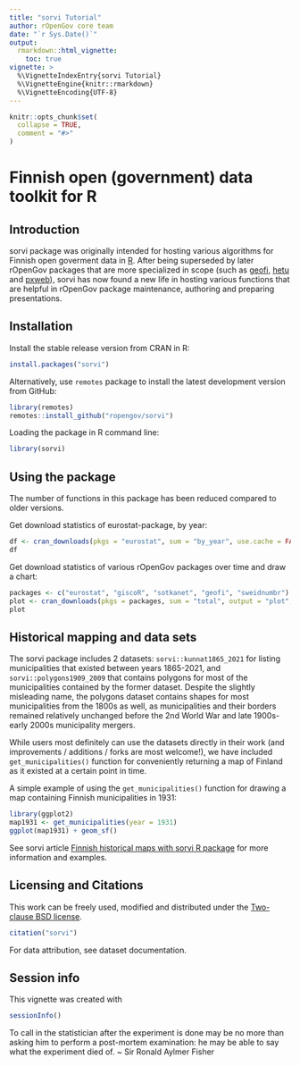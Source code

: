 ```yaml
---
title: "sorvi Tutorial"
author: rOpenGov core team
date: "`r Sys.Date()`"
output: 
  rmarkdown::html_vignette:
    toc: true
vignette: >
  %\VignetteIndexEntry{sorvi Tutorial}
  %\VignetteEngine{knitr::rmarkdown}
  %\VignetteEncoding{UTF-8}
---
```


```r
knitr::opts_chunk$set(
  collapse = TRUE,
  comment = "#>"
)
```

Finnish open (government) data toolkit for R
===========

## Introduction

sorvi package was originally intended for hosting various algorithms for Finnish open goverment data in [R](https://www.r-project.org). After being superseded by later rOpenGov packages that are more specialized in scope (such as [geofi](https://github.com/rOpenGov/geofi), [hetu](https://github.com/rOpenGov/hetu) and [pxweb](https://github.com/rOpenGov/pxweb)), sorvi has now found a new life in hosting various functions that are helpful in rOpenGov package maintenance, authoring and preparing presentations.

## Installation

Install the stable release version from CRAN in R:

```r
install.packages("sorvi")
```

Alternatively, use `remotes` package to install the latest development version from GitHub:

```r
library(remotes)
remotes::install_github("ropengov/sorvi")
```

Loading the package in R command line:

```r
library(sorvi)
```

## Using the package

The number of functions in this package has been reduced compared to older versions. 

Get download statistics of eurostat-package, by year:

```r
df <- cran_downloads(pkgs = "eurostat", sum = "by_year", use.cache = FALSE)
df
```

Get download statistics of various rOpenGov packages over time and draw a chart:

```r
packages <- c("eurostat", "giscoR", "sotkanet", "geofi", "sweidnumbr")
plot <- cran_downloads(pkgs = packages, sum = "total", output = "plot", use.cache = FALSE)
plot
```

## Historical mapping and data sets

The sorvi package includes 2 datasets: `sorvi::kunnat1865_2021` for listing municipalities that existed between years 1865-2021, and `sorvi::polygons1909_2009` that contains polygons for most of the municipalities contained by the former dataset. Despite the slightly misleading name, the polygons dataset contains shapes for most municipalities from the 1800s as well, as municipalities and their borders remained relatively unchanged before the 2nd World War and late 1900s-early 2000s municipality mergers. 

While users most definitely can use the datasets directly in their work (and improvements / additions / forks are most welcome!), we have included `get_municipalities()` function for conveniently returning a map of Finland as it existed at a certain point in time.

A simple example of using the `get_municipalities()` function for drawing a map containing Finnish municipalities in 1931:

```r
library(ggplot2)
map1931 <- get_municipalities(year = 1931)
ggplot(map1931) + geom_sf()
```

See sorvi article [Finnish historical maps with sorvi R package](https://ropengov.github.io/sorvi/articles/finnish-historical-maps.html) for more information and examples.

## Licensing and Citations

This work can be freely used, modified and distributed under the 
[Two-clause BSD license](https://en.wikipedia.org/wiki/BSD\_licenses).

```r
citation("sorvi")
```

For data attribution, see dataset documentation.

## Session info

This vignette was created with

```r
sessionInfo()
```

To call in the statistician after the experiment is done may be no more than asking him to perform a post-mortem examination: he may be able to say what the experiment died of. ~ Sir Ronald Aylmer Fisher

